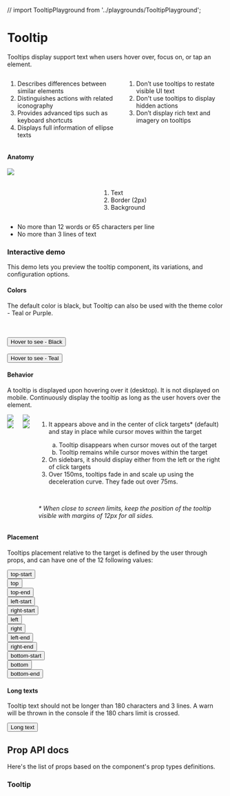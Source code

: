 
// import TooltipPlayground from '../playgrounds/TooltipPlayground';

<Meta title="Components/Tooltip" />

<div class="docs-title">
  <div>
    <h1 class="docs-title__text">Tooltip</h1>
  </div>
</div>

<div class="docs-content">
  <p>Tooltips display support text when users hover over, focus on, or tap an element.</p>


<div class="columns">
  <div class="column">
    <ol>
      <li>Describes differences between similar elements</li>
      <li>Distinguishes actions with related iconography</li>
      <li>Provides advanced tips such as keyboard shortcuts</li>
      <li>Displays full information of ellipse texts</li>
    </ol>
  </div>
  <div class="column">
    <ol>
      <li class="li--red">Don’t use tooltips to restate visible UI text</li>
      <li class="li--red">Don't use tooltips to display hidden actions</li>
      <li class="li--red">Don’t display rich text and imagery on tooltips</li>
    </ol>
  </div>
</div>

<h4>Anatomy</h4>
<div class="columns">
    <div class="column">
        <img src="docs/tooltip/tooltip-anatomy.png" />
    </div>
    <div class="column">
        <br />
        <br />
        <ol>
         <li>Text</li>
         <li>Border (2px)</li>
         <li>Background</li>
        </ol>
    </div>
</div>

<div>
  <ul>
    <li class="li--red">No more than 12 words or 65 characters per line</li>
    <li class="li--red">No more than 3 lines of text</li>
  </ul>
</div>


### Interactive demo

This demo lets you preview the tooltip component, its variations, and configuration options.



#### Colors

The default color is black, but Tooltip can also be used with the theme color - Teal or Purple.

<Preview>
  <Story name="Tooltip">
    <Fragment>
      <br />
      <br />
      <Tooltip id="tooltip-1" text="Black tooltip" placement="right">
        <button>Hover to see - Black</button>
      </Tooltip>
      <br />
      <br />
      <Tooltip id="tooltip-2" text="Teal tooltip" useThemeColor placement="right" >
        <button>Hover to see - Teal</button>
      </Tooltip>
    </Fragment>
  </Story>
</Preview>

#### Behavior

A tooltip is displayed upon hovering over it (desktop). It is not displayed on mobile.
Continuously display the tooltip as long as the user hovers over the element. 

<div class="columns">
    <div class="column">
        <div class="columns">
            <div class="column">
                <img src="docs/tooltip/examples/edge do.png" />
                <img src="docs/tooltip/examples/edge dont.png" />
            </div>
            <div class="column">
                <img src="docs/tooltip/examples/sidebar do.png" />
                <img src="docs/tooltip/examples/sidebar dont.png" />
            </div>
        </div>
    </div>
    <div class="column">
        <ol>
         <li>It appears above and in the center of click targets* (default) and stay in place while cursor moves within the target </li>
         <ol type="a">
             <li>Tooltip disappears when cursor moves out of the target</li>
             <li>Tooltip remains while cursor moves within the target</li>
        </ol>
         <li>On sidebars, it should display either from the left or the right of click targets</li>
         <li>Over 150ms, tooltips fade in and scale up using the deceleration curve. They fade out over 75ms.</li>
        </ol>
        <br />
        <p class="li--red"><em>* When close to screen limits, keep the position of the tooltip visible with margins of 12px for all sides.</em></p>
    </div>
</div>


#### Placement

Tooltips placement relative to the target is defined by the user through props, and can have one of the 12 following values:

<Preview>
  <Story name="Placement">
    <Fragment>
      <div className="columns docs-tooltip">
          <div className="column">
            <Tooltip id="tooltip-top-start" text="top-start" placement="top-start"><button className="docs-tooltip__button" type="button">top-start</button></Tooltip>
          </div>
          <div className="column">
            <Tooltip id="tooltip-top" text="top" placement="top"><button className="docs-tooltip__button" type="button">top</button></Tooltip>
          </div>
          <div className="column">
            <Tooltip id="tooltip-top-end" text="top-end" placement="top-end"><button className="docs-tooltip__button" type="button">top-end</button></Tooltip>
          </div>
      </div>
      <div className="columns space-between docs-tooltip">
        <div className="column left">
          <Tooltip id="tooltip-left-start" text="left-start" placement="left-start"><button className="docs-tooltip__button" type="button">left-start</button></Tooltip>
        </div>
        <div className="column right">
          <Tooltip id="tooltip-right-start" text="right-start" placement="right-start"><button className="docs-tooltip__button" type="button">right-start</button></Tooltip>
        </div>
      </div>
      <div className="columns space-between docs-tooltip">
        <div className="column left">
          <Tooltip id="tooltip-left" text="left" placement="left" ><button className="docs-tooltip__button" type="button">left</button></Tooltip>
        </div>
        <div className="column right">
          <Tooltip id="tooltip-right" text="right" placement="right"><button className="docs-tooltip__button flex-end" type="button">right</button></Tooltip>
        </div>
      </div>
      <div className="columns space-between docs-tooltip">
        <div className="column left">
          <Tooltip id="tooltip-left-end" text="left-end" placement="left-end" ><button className="docs-tooltip__button" type="button">left-end</button></Tooltip>
        </div>
        <div className="column right">
          <Tooltip id="tooltip-right-end" text="right-end" placement="right-end"><button className="docs-tooltip__button" type="button">right-end</button></Tooltip>
        </div>
      </div>
      <div className="columns docs-tooltip">
          <div className="column">
            <Tooltip id="tooltip-bottom-start" text="bottom-start" placement="bottom-start"><button className="docs-tooltip__button" type="button">bottom-start</button></Tooltip>
          </div>
          <div className="column">
            <Tooltip id="tooltip-bottom" text="bottom" placement="bottom"><button className="docs-tooltip__button" type="button">bottom</button></Tooltip>
          </div>
          <div className="column">
            <Tooltip id="tooltip-bottom-end" text="bottom-end" placement="bottom-end"><button className="docs-tooltip__button" type="button">bottom-end</button></Tooltip>
          </div>
      </div>
    </Fragment>
  </Story>
</Preview>

#### Long texts

Tooltip text should not be longer than 180 characters and 3 lines. A warn will be thrown in the console if the 180 chars limit is crossed.

<Preview>
  <Story name="LongText">
    <Fragment>
      <Tooltip
        id="tooltip-long-text"
        text="Lorem ipsum dolor sit amet, has integre virtute consequat at. Sit quodsi gloriatur efficiantur in, quas inermis menandri ex vix. Sit quodsi gloriatur efficiantur in, quas inermis."
        placement="right">
          <button className="docs-tooltip__button" type="button">Long text</button>
      </Tooltip>
    </Fragment>
  </Story>
</Preview>


## Prop API docs

Here's the list of props based on the component's prop types definitions.

### Tooltip

<Props of={Tooltip} />

</div>
